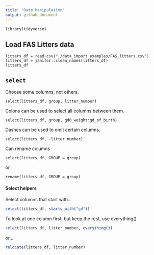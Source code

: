 ```yaml
---
title: "Data Manipulation"
output: github_document
---
```


```r_setup
library(tidyverse)
```

## Load FAS Litters data

```r_load_litters_data
litters_df = read_csv("./data_import_examples/FAS_litters.csv")
litters_df = janitor::clean_names(litters_df)
litters_df
```

## `select`

Choose some columns, not others.

```r_select_basic
select(litters_df, group, litter_number)
```

Colons can be used to select all columns between them.

```r_select_colon
select(litters_df, group, gd0_weight:gd_of_birth)
```

Dashes can be used to omit certain columns.

```r_select_omit
select(litters_df, -litter_number)
```

Can rename columns

```r_select_rename
select(litters_df, GROUP = group)
```

or

```r_rename
rename(litters_df, GROUP = group)
```

#### Select helpers

Select columns that start with...

```r
select(litters_df, starts_with("gd"))
```

To look at one column first, but keep the rest, use everything()

```r
select(litters_df, litter_number, everything())
```

or...
```r
relocate(litters_df, litter_number)
```







